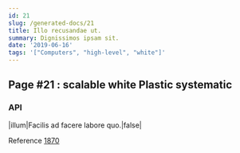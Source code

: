 ```yaml
---
id: 21
slug: /generated-docs/21
title: Illo recusandae ut.
summary: Dignissimos ipsam sit.
date: '2019-06-16'
tags: '["Computers", "high-level", "white"]'
---
```


## Page #21 : scalable white Plastic systematic
### API

|illum|Facilis ad facere labore quo.|false|

Reference [1870](/1870)



